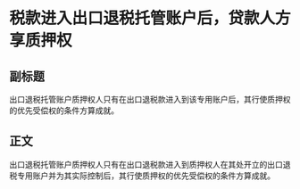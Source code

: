 # 税款进入出口退税托管账户后，贷款人方享质押权
## 副标题
出口退税托管账户质押权人只有在出口退税款进入到该专用账户后，其行使质押权的优先受偿权的条件方算成就。
## 正文
出口退税托管账户质押权人只有在出口退税款进入到质押权人在其处开立的出口退税专用账户并为其实际控制后，其行使质押权的优先受偿权的条件方算成就。